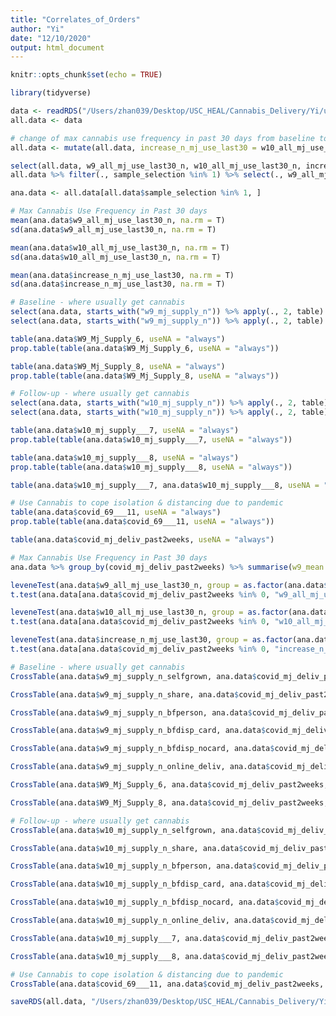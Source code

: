 ```yaml
---
title: "Correlates_of_Orders"
author: "Yi"
date: "12/10/2020"
output: html_document
---
```


```r
knitr::opts_chunk$set(echo = TRUE)
```

```r
library(tidyverse)
```

```r
data <- readRDS("/Users/zhan039/Desktop/USC_HEAL/Cannabis_Delivery/Yi/updated_analysis_12_08_2020/analytical_data_supply_demo.rds")
all.data <- data
```

```r
# change of max cannabis use frequency in past 30 days from baseline to follow-up
all.data <- mutate(all.data, increase_n_mj_use_last30 = w10_all_mj_use_last30_n - w9_all_mj_use_last30_n)

select(all.data, w9_all_mj_use_last30_n, w10_all_mj_use_last30_n, increase_n_mj_use_last30)
all.data %>% filter(., sample_selection %in% 1) %>% select(., w9_all_mj_use_last30_n, w10_all_mj_use_last30_n, increase_n_mj_use_last30)

```


```r
ana.data <- all.data[all.data$sample_selection %in% 1, ]

# Max Cannabis Use Frequency in Past 30 days
mean(ana.data$w9_all_mj_use_last30_n, na.rm = T)
sd(ana.data$w9_all_mj_use_last30_n, na.rm = T)

mean(ana.data$w10_all_mj_use_last30_n, na.rm = T)
sd(ana.data$w10_all_mj_use_last30_n, na.rm = T)

mean(ana.data$increase_n_mj_use_last30, na.rm = T)
sd(ana.data$increase_n_mj_use_last30, na.rm = T)

# Baseline - where usually get cannabis
select(ana.data, starts_with("w9_mj_supply_n")) %>% apply(., 2, table)
select(ana.data, starts_with("w9_mj_supply_n")) %>% apply(., 2, table) %>% apply(., 2, prop.table)

table(ana.data$W9_Mj_Supply_6, useNA = "always")
prop.table(table(ana.data$W9_Mj_Supply_6, useNA = "always"))

table(ana.data$W9_Mj_Supply_8, useNA = "always")
prop.table(table(ana.data$W9_Mj_Supply_8, useNA = "always"))

# Follow-up - where usually get cannabis
select(ana.data, starts_with("w10_mj_supply_n")) %>% apply(., 2, table)
select(ana.data, starts_with("w10_mj_supply_n")) %>% apply(., 2, table) %>% apply(., 2, prop.table)

table(ana.data$w10_mj_supply___7, useNA = "always")
prop.table(table(ana.data$w10_mj_supply___7, useNA = "always"))

table(ana.data$w10_mj_supply___8, useNA = "always")
prop.table(table(ana.data$w10_mj_supply___8, useNA = "always"))

table(ana.data$w10_mj_supply___7, ana.data$w10_mj_supply___8, useNA = "always")

# Use Cannabis to cope isolation & distancing due to pandemic
table(ana.data$covid_69___11, useNA = "always")
prop.table(table(ana.data$covid_69___11, useNA = "always"))
```

```r
table(ana.data$covid_mj_deliv_past2weeks, useNA = "always")

# Max Cannabis Use Frequency in Past 30 days
ana.data %>% group_by(covid_mj_deliv_past2weeks) %>% summarise(w9_mean = mean(w9_all_mj_use_last30_n, na.rm = T), w9_sd = sd(w9_all_mj_use_last30_n, na.rm = T), w10_mean = mean(w10_all_mj_use_last30_n, na.rm = T), w10_sd = sd(w10_all_mj_use_last30_n, na.rm = T), inc_mean = mean(increase_n_mj_use_last30, na.rm = T), inc_sd = sd(increase_n_mj_use_last30, na.rm = T))

leveneTest(ana.data$w9_all_mj_use_last30_n, group = as.factor(ana.data$covid_mj_deliv_past2weeks), center = mean)
t.test(ana.data[ana.data$covid_mj_deliv_past2weeks %in% 0, "w9_all_mj_use_last30_n"], ana.data[ana.data$covid_mj_deliv_past2weeks %in% 1, "w9_all_mj_use_last30_n"], var.equal = F)

leveneTest(ana.data$w10_all_mj_use_last30_n, group = as.factor(ana.data$covid_mj_deliv_past2weeks), center = mean)
t.test(ana.data[ana.data$covid_mj_deliv_past2weeks %in% 0, "w10_all_mj_use_last30_n"], ana.data[ana.data$covid_mj_deliv_past2weeks %in% 1, "w10_all_mj_use_last30_n"], var.equal = T)

leveneTest(ana.data$increase_n_mj_use_last30, group = as.factor(ana.data$covid_mj_deliv_past2weeks), center = mean)
t.test(ana.data[ana.data$covid_mj_deliv_past2weeks %in% 0, "increase_n_mj_use_last30"], ana.data[ana.data$covid_mj_deliv_past2weeks %in% 1, "increase_n_mj_use_last30"], var.equal = T)

# Baseline - where usually get cannabis
CrossTable(ana.data$w9_mj_supply_n_selfgrown, ana.data$covid_mj_deliv_past2weeks, prop.r = F, prop.c = T, prop.t = F, prop.chisq = F, chisq = T, fisher = T, format = "SPSS")

CrossTable(ana.data$w9_mj_supply_n_share, ana.data$covid_mj_deliv_past2weeks, prop.r = F, prop.c = T, prop.t = F, prop.chisq = F, chisq = T, fisher = T, format = "SPSS")

CrossTable(ana.data$w9_mj_supply_n_bfperson, ana.data$covid_mj_deliv_past2weeks, prop.r = F, prop.c = T, prop.t = F, prop.chisq = F, chisq = T, fisher = T, format = "SPSS")

CrossTable(ana.data$w9_mj_supply_n_bfdisp_card, ana.data$covid_mj_deliv_past2weeks, prop.r = F, prop.c = T, prop.t = F, prop.chisq = F, chisq = T, fisher = T, format = "SPSS")

CrossTable(ana.data$w9_mj_supply_n_bfdisp_nocard, ana.data$covid_mj_deliv_past2weeks, prop.r = F, prop.c = T, prop.t = F, prop.chisq = F, chisq = T, fisher = T, format = "SPSS")

CrossTable(ana.data$w9_mj_supply_n_online_deliv, ana.data$covid_mj_deliv_past2weeks, prop.r = F, prop.c = T, prop.t = F, prop.chisq = F, chisq = T, fisher = T, format = "SPSS")

CrossTable(ana.data$W9_Mj_Supply_6, ana.data$covid_mj_deliv_past2weeks, prop.r = F, prop.c = T, prop.t = F, prop.chisq = F, chisq = T, fisher = T, format = "SPSS")

CrossTable(ana.data$W9_Mj_Supply_8, ana.data$covid_mj_deliv_past2weeks, prop.r = F, prop.c = T, prop.t = F, prop.chisq = F, chisq = T, fisher = T, format = "SPSS")

# Follow-up - where usually get cannabis
CrossTable(ana.data$w10_mj_supply_n_selfgrown, ana.data$covid_mj_deliv_past2weeks, prop.r = F, prop.c = T, prop.t = F, prop.chisq = F, chisq = T, fisher = T, format = "SPSS")

CrossTable(ana.data$w10_mj_supply_n_share, ana.data$covid_mj_deliv_past2weeks, prop.r = F, prop.c = T, prop.t = F, prop.chisq = F, chisq = T, fisher = T, format = "SPSS")

CrossTable(ana.data$w10_mj_supply_n_bfperson, ana.data$covid_mj_deliv_past2weeks, prop.r = F, prop.c = T, prop.t = F, prop.chisq = F, chisq = T, fisher = T, format = "SPSS")

CrossTable(ana.data$w10_mj_supply_n_bfdisp_card, ana.data$covid_mj_deliv_past2weeks, prop.r = F, prop.c = T, prop.t = F, prop.chisq = F, chisq = T, fisher = T, format = "SPSS")

CrossTable(ana.data$w10_mj_supply_n_bfdisp_nocard, ana.data$covid_mj_deliv_past2weeks, prop.r = F, prop.c = T, prop.t = F, prop.chisq = F, chisq = T, fisher = T, format = "SPSS")

CrossTable(ana.data$w10_mj_supply_n_online_deliv, ana.data$covid_mj_deliv_past2weeks, prop.r = F, prop.c = T, prop.t = F, prop.chisq = F, chisq = T, fisher = T, format = "SPSS")

CrossTable(ana.data$w10_mj_supply___7, ana.data$covid_mj_deliv_past2weeks, prop.r = F, prop.c = T, prop.t = F, prop.chisq = F, chisq = T, fisher = T, format = "SPSS")

CrossTable(ana.data$w10_mj_supply___8, ana.data$covid_mj_deliv_past2weeks, prop.r = F, prop.c = T, prop.t = F, prop.chisq = F, chisq = T, fisher = T, format = "SPSS")

# Use Cannabis to cope isolation & distancing due to pandemic
CrossTable(ana.data$covid_69___11, ana.data$covid_mj_deliv_past2weeks, prop.r = F, prop.c = T, prop.t = F, prop.chisq = F, chisq = T, fisher = T, format = "SPSS")
```

```r
saveRDS(all.data, "/Users/zhan039/Desktop/USC_HEAL/Cannabis_Delivery/Yi/updated_analysis_12_08_2020/analytical_data_supply_demo_correlates.rds")
```


